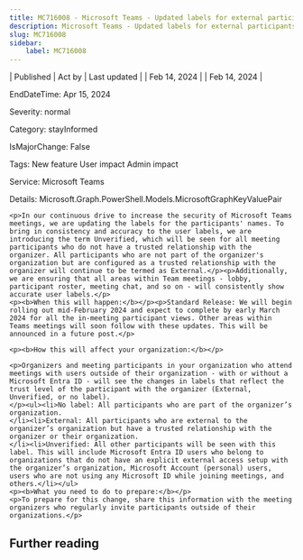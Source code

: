 ```yaml
---
title: MC716008 - Microsoft Teams - Updated labels for external participants in meetings
description: Microsoft Teams - Updated labels for external participants in meetings
slug: MC716008
sidebar:
    label: MC716008
---
```



| Published | Act by | Last updated |
| Feb 14, 2024 |  | Feb 14, 2024 |

EndDateTime: Apr 15, 2024

Severity: normal

Category: stayInformed

IsMajorChange: False

Tags: New feature User impact Admin impact

Service: Microsoft Teams

Details: Microsoft.Graph.PowerShell.Models.MicrosoftGraphKeyValuePair

```
<p>In our continuous drive to increase the security of Microsoft Teams meetings, we are updating the labels for the participants' names. To bring in consistency and accuracy to the user labels, we are introducing the term Unverified, which will be seen for all meeting participants who do not have a trusted relationship with the organizer. All participants who are not part of the organizer's organization but are configured as a trusted relationship with the organizer will continue to be termed as External.</p><p>Additionally, we are ensuring that all areas within Team meetings - lobby, participant roster, meeting chat, and so on - will consistently show accurate user labels.</p>
<p><b>When this will happen:</b></p><p>Standard Release: We will begin rolling out mid-February 2024 and expect to complete by early March 2024 for all the in-meeting participant views. Other areas within Teams meetings will soon follow with these updates. This will be announced in a future post.</p>

<p><b>How this will affect your organization:</b></p>

<p>Organizers and meeting participants in your organization who attend meetings with users outside of their organization - with or without a Microsoft Entra ID - will see the changes in labels that reflect the trust level of the participant with the organizer (External, Unverified, or no label). 
</p><ul><li>No label: All participants who are part of the organizer’s organization.
</li><li>External: All participants who are external to the organizer’s organization but have a trusted relationship with the organizer or their organization.
</li><li>Unverified: All other participants will be seen with this label. This will include Microsoft Entra ID users who belong to organizations that do not have an explicit external access setup with the organizer’s organization, Microsoft Account (personal) users, users who are not using any Microsoft ID while joining meetings, and others.</li></ul>
<p><b>What you need to do to prepare:</b></p>
<p>To prepare for this change, share this information with the meeting organizers who regularly invite participants outside of their organizations.</p>
```

## Further reading
